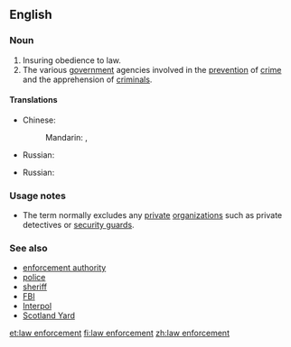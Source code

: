 ==English==
{{wikipedia}}

===Noun===
{{en-noun|head=[[law]] [[enforcement]]|-}}

# Insuring obedience to law.
# The various [[government]] agencies involved in the [[prevention]] of [[crime]] and the apprehension of [[criminal]]s.

====Translations====
{{trans-top|insuring obedience to law}}
* Chinese:
*: Mandarin: {{t|cmn|執法|sc=Hani}}, {{t+|cmn|执法|tr=zhífǎ|sc=Hani}}
{{trans-mid}}
* Russian: {{t+|ru|правоприменение|n|tr=pravoprimenénije|sc=Cyrl}}
{{trans-bottom}}

{{trans-top|various government agencies involved in the prevention of crime and the apprehension of criminals}}
* Russian: {{t|ru|правоохранительные органы|m-p|tr=pravooxranítel'nyje órgany}}
{{trans-mid}}
{{trans-bottom}}

===Usage notes===
* The term normally excludes any [[private]] [[organization]]s such as private detectives or [[security guard]]s.

===See also===
* [[enforcement authority]]
* [[police]]
* [[sheriff]]
* [[FBI]]
* [[Interpol]]
* [[Scotland Yard]]

[[et:law enforcement]]
[[fi:law enforcement]]
[[zh:law enforcement]]